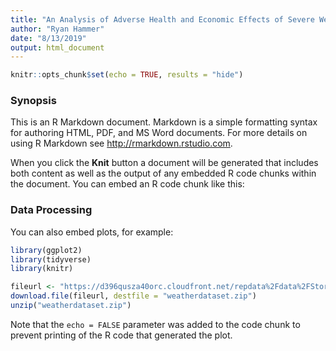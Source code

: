 ```yaml
---
title: "An Analysis of Adverse Health and Economic Effects of Severe Weather"
author: "Ryan Hammer"
date: "8/13/2019"
output: html_document
---
```


```r
knitr::opts_chunk$set(echo = TRUE, results = "hide")
```

### Synopsis

This is an R Markdown document. Markdown is a simple formatting syntax for authoring HTML, PDF, and MS Word documents. For more details on using R Markdown see <http://rmarkdown.rstudio.com>.

When you click the **Knit** button a document will be generated that includes both content as well as the output of any embedded R code chunks within the document. You can embed an R code chunk like this:


### Data Processing

You can also embed plots, for example:

```r
library(ggplot2)
library(tidyverse)
library(knitr)
```

```r
fileurl <- "https://d396qusza40orc.cloudfront.net/repdata%2Fdata%2FStormData.csv.bz2"
download.file(fileurl, destfile = "weatherdataset.zip")
unzip("weatherdataset.zip")
```

Note that the `echo = FALSE` parameter was added to the code chunk to prevent printing of the R code that generated the plot.
